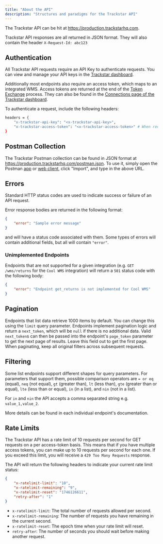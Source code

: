 ```yaml
---
title: "About the API"
description: "Structures and paradigms for the Trackstar API"
---
```


The Trackstar API can be hit at https://production.trackstarhq.com.

Trackstar API responses are all returned in JSON format. They will also contain the header `X-Request-Id: abc123`

## Authentication

All Trackstar API requests require an API Key to authenticate requests. You can view and manage your API keys in the [Trackstar dashboard](https://dashboard.trackstarhq.com/settings/api-keys).

Additionally most endpoints also require an access token, which maps to an integrated WMS. Access tokens are returned at the end of the [Token Exchange](/how-to-guides/getting-started#2-implement-token-exchange-endpoints-be) process. They can also be found in the [Connections page of the Trackstar dashboard](https://dashboard.trackstarhq.com/connections).

To authenticate a request, include the following headers:
```bash
headers = {
    "x-trackstar-api-key": "<x-trackstar-api-key>",
    "x-trackstar-access-token": "<x-trackstar-access-token>" # When required
}
```

## Postman Collection

The Trackstar Postman collection can be found in JSON format at https://production.trackstarhq.com/postman.json.
To use it, simply open the Postman [app](https://www.postman.com/downloads/) or [web client](https://postman.co/home),
click "Import", and type in the above URL.

## Errors

Standard HTTP status codes are used to indicate success or failure of an API request.

Error response bodies are returned in the following format:
```json
{
    "error": "Sample error message"
}
```
and will have a status code associated with them. Some types of errors will contain additional fields, but all will contain `"error"`.

### Unimplemented Endpoints

Endpoints that are not supported for a given integration (e.g. `GET /wms/returns` for the `Cool WMS` integration)
will return a `501` status code with the following body:
```json
{
    "error": "Endpoint get_returns is not implemented for Cool WMS"
}
```


## Pagination

Endpoints that list data retrieve 1000 items by default. You can change this using the `limit` query parameter.
Endpoints implement pagination logic and return a `next_token`, which will be `null` if there is no additional data.
Valid `next_token`s can then be passed into the endpoint's `page_token` parameter to get the next page of results.
Leave this field out to get the first page.
<Warning>When paginating, keep all original filters across subsequent requests.</Warning>

## Filtering

Some list endpoints support different shapes for query parameters.
For parameters that support them, possible comparison operators are `= or eq` (equal),
`neq` (not equal), `gt` (greater than), `lt` (less than), `gte` (greater than or equal),
`lte` (less than or equal), `in` (in a list), and `nin` (not in a list).

For `in` and `nin` the API accepts a comma separated string e.g. `value_1,value_2`.

More details can be found in each individual endpoint's documentation.


## Rate Limits

The Trackstar API has a rate limit of 10 requests per second for GET requests on a per access-token basis. This means that if you have multiple access tokens, you can make up to 10 requests per second for each one. If you exceed this limit, you will receive a `429 Too Many Requests` response.

The API will return the following headers to indicate your current rate limit status:
```json
{
    "x-ratelimit-limit": "10",
    "x-ratelimit-remaining": "9",
    "x-ratelimit-reset": "1746126611",
    "retry-after": "1"
}
```
- `x-ratelimit-limit`: The total number of requests allowed per second.
- `x-ratelimit-remaining`: The number of requests you have remaining in the current second.
- `x-ratelimit-reset`: The epoch time when your rate limit will reset.
- `retry-after`: The number of seconds you should wait before making another request.